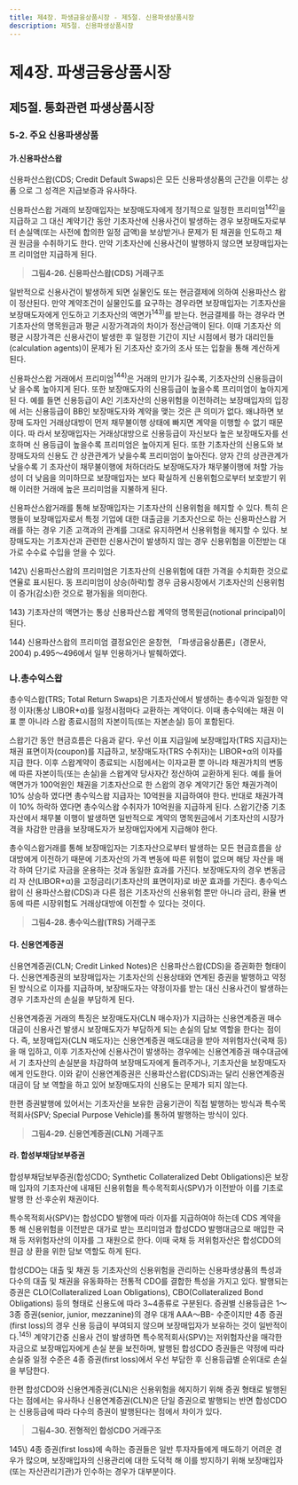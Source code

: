 ```yaml
---
title: 제4장. 파생금융상품시장 - 제5절. 신용파생상품시장
description: 제5절. 신용파생상품시장
---
```


# 제4장. 파생금융상품시장

## 제5절. 통화관련 파생상품시장

### 5-2. 주요 신용파생상품

#### 가.신용파산스왑

신용파산스왑(CDS; Credit Default Swaps)은 모든 신용파생상품의 근간을 이루는 상품
으로 그 성격은 지급보증과 유사하다.

신용파산스왑 거래의 보장매입자는 보장매도자에게 정기적으로 일정한 프리미엄$^{142)}$을
지급하고 그 대신 계약기간 동안 기초자산에 신용사건이 발생하는 경우 보장매도자로부
터 손실액(또는 사전에 합의한 일정 금액)을 보상받거나 문제가 된 채권을 인도하고 채권
원금을 수취하기도 한다. 만약 기초자산에 신용사건이 발행하지 않으면 보장매입자는 프
리미엄만 지급하게 된다.

> __그림4-26. 신용파산스왑(CDS) 거래구조__

일반적으로 신용사건이 발생하게 되면 실물인도 또는 현금결제에 의하여 신용파산스
왑이 정산된다. 만약 계약조건이 실물인도를 요구하는 경우라면 보장매입자는 기초자산을 보장매도자에게 인도하고 기초자산의 액면가$^{143)}$를 받는다. 현금결제를 하는 경우라
면 기초자산의 명목원금과 평균 시장가격과의 차이가 정산금액이 된다. 이때 기초자산
의 평균 시장가격은 신용사건이 발생한 후 일정한 기간이 지난 시점에서 평가 대리인들
(calculation agents)이 문제가 된 기초자산 호가의 조사 또는 입찰을 통해 계산하게 된다.

신용파산스왑 거래에서 프리미엄$^{144)}$은 거래의 만기가 길수록, 기초자산의 신용등급이 낮
을수록 높아지게 된다. 또한 보장매도자의 신용등급이 높을수록 프리미엄이 높아지게 된
다. 예를 들면 신용등급이 A인 기초자산의 신용위험을 이전하려는 보장매입자의 입장에
서는 신용등급이 BB인 보장매도자와 계약을 맺는 것은 큰 의미가 없다. 왜냐하면 보장매
도자인 거래상대방이 먼저 채무불이행 상태에 빠지면 계약을 이행할 수 없기 때문이다. 따
라서 보장매입자는 거래상대방으로 신용등급이 자신보다 높은 보장매도자를 선호하며 신
용등급이 높을수록 프리미엄은 높아지게 된다. 또한 기초자산의 신용도와 보장매도자의
신용도 간 상관관계가 낮을수록 프리미엄이 높아진다. 양자 간의 상관관계가 낮을수록 기
초자산이 채무불이행에 처하더라도 보장매도자가 채무불이행에 처할 가능성이 더 낮음을
의미하므로 보장매입자는 보다 확실하게 신용위험으로부터 보호받기 위해 이러한 거래에
높은 프리미엄을 지불하게 된다.

신용파산스왑거래를 통해 보장매입자는 기초자산의 신용위험을 헤지할 수 있다. 특히
은행들이 보장매입자로서 특정 기업에 대한 대출금을 기초자산으로 하는 신용파산스왑 거
래를 하는 경우 기존 고객과의 관계를 그대로 유지하면서 신용위험을 헤지할 수 있다. 보
장매도자는 기초자산과 관련한 신용사건이 발생하지 않는 경우 신용위험을 이전받는 대
가로 수수료 수입을 얻을 수 있다.


<GComment>
142\) 신용파산스왑의 프리미엄은 기초자산의 신용위험에 대한 가격을 수치화한 것으로 연율로 표시된다. 동 프리미엄이 상승(하락)할 경우
금융시장에서 기초자산의 신용위험이 증가(감소)한 것으로 평가됨을 의미한다.

143\) 기초자산의 액면가는 통상 신용파산스왑 계약의 명목원금(notional principal)이 된다.

144\) 신용파산스왑의 프리미엄 결정요인은 윤창현, 「파생금융상품론」(경문사, 2004) p.495〜496에서 일부 인용하거나 발췌하였다.
</GComment>



### 나.총수익스왑

총수익스왑(TRS; Total Return Swaps)은 기초자산에서 발생하는 총수익과 일정한 약정
이자(통상 LIBOR+α)를 일정시점마다 교환하는 계약이다. 이때 총수익에는 채권 이표 뿐
아니라 스왑 종료시점의 자본이득(또는 자본손실) 등이 포함된다.

스왑기간 동안 현금흐름은 다음과 같다. 우선 이표 지급일에 보장매입자(TRS 지급자)는
채권 표면이자(coupon)를 지급하고, 보장매도자(TRS 수취자)는 LIBOR+α의 이자를 지급
한다. 이후 스왑계약이 종료되는 시점에서는 이자교환 뿐 아니라 채권가치의 변동에 따른
자본이득(또는 손실)을 스왑계약 당사자간 정산하여 교환하게 된다. 예를 들어 액면가가
100억원인 채권을 기초자산으로 한 스왑의 경우 계약기간 동안 채권가격이 10% 상승하
였다면 총수익스왑 지급자는 10억원을 지급하여야 한다. 반대로 채권가격이 10% 하락하
였다면 총수익스왑 수취자가 10억원을 지급하게 된다. 스왑기간중 기초자산에서 채무불
이행이 발생하면 일반적으로 계약의 명목원금에서 기초자산의 시장가격을 차감한 만큼을
보장매도자가 보장매입자에게 지급해야 한다.

총수익스왑거래를 통해 보장매입자는 기초자산으로부터 발생하는 모든 현금흐름을 상
대방에게 이전하기 때문에 기초자산의 가격 변동에 따른 위험이 없으며 해당 자산을 매각
하여 단기로 자금을 운용하는 것과 동일한 효과를 가진다. 보장매도자의 경우 변동금리 자
산(LIBOR+α)을 고정금리(기초자산의 표면이자)로 바꾼 효과를 가진다. 총수익스왑이 신
용파산스왑(CDS)과 다른 점은 기초자산의 신용위험 뿐만 아니라 금리, 환율 변동에 따른
시장위험도 거래상대방에 이전할 수 있다는 것이다.

> __그림4-28. 총수익스왑(TRS) 거래구조__


#### 다. 신용연계증권

신용연계증권(CLN; Credit Linked Notes)은 신용파산스왑(CDS)을 증권화한 형태이
다. 신용연계증권의 보장매입자는 기초자산의 신용상태와 연계된 증권을 발행하고 약정
된 방식으로 이자를 지급하며, 보장매도자는 약정이자를 받는 대신 신용사건이 발생하는
경우 기초자산의 손실을 부담하게 된다.

신용연계증권 거래의 특징은 보장매도자(CLN 매수자)가 지급하는 신용연계증권 매수
대금이 신용사건 발생시 보장매도자가 부담하게 되는 손실의 담보 역할을 한다는 점이다.
즉, 보장매입자(CLN 매도자)는 신용연계증권 매도대금을 받아 저위험자산(국채 등)을 매
입하고, 이후 기초자산에 신용사건이 발생하는 경우에는 신용연계증권 매수대금에서 기
초자산의 손실분을 차감하여 보장매도자에게 돌려주거나, 기초자산을 보장매도자에게 인도한다. 이와 같이 신용연계증권은 신용파산스왑(CDS)과는 달리 신용연계증권 대금이 담
보 역할을 하고 있어 보장매도자의 신용도는 문제가 되지 않는다.

한편 증권발행에 있어서는 기초자산을 보유한 금융기관이 직접 발행하는 방식과 특수목
적회사(SPV; Special Purpose Vehicle)를 통하여 발행하는 방식이 있다.

> __그림4-29. 신용연계증권(CLN) 거래구조__


#### 라. 합성부채담보부증권

합성부채담보부증권(합성CDO; Synthetic Collateralized Debt Obligations)은 보장매
입자의 기초자산에 내재된 신용위험을 특수목적회사(SPV)가 이전받아 이를 기초로 발행
한 선·후순위 채권이다.

특수목적회사(SPV)는 합성CDO 발행에 따라 이자를 지급하여야 하는데 CDS 계약을 통
해 신용위험을 이전받은 대가로 받는 프리미엄과 합성CDO 발행대금으로 매입한 국채 등
저위험자산의 이자를 그 재원으로 한다. 이때 국채 등 저위험자산은 합성CDO의 원금 상
환을 위한 담보 역할도 하게 된다.

합성CDO는 대출 및 채권 등 기초자산의 신용위험을 관리하는 신용파생상품의 특성과
다수의 대출 및 채권을 유동화하는 전통적 CDO를 결합한 특성을 가지고 있다. 발행되는
증권은 CLO(Collateralized Loan Obligations), CBO(Collateralized Bond Obligations)
등의 형태로 신용도에 따라 3~4종류로 구분된다. 증권별 신용등급은 1〜3종 증권(senior, junior, mezzanine)의 경우 대개 AAA〜BB- 수준이지만 4종 증권(first loss)의 경우 신용
등급이 부여되지 않으며 보장매입자가 보유하는 것이 일반적이다.$^{145)}$ 계약기간중 신용사
건이 발생하면 특수목적회사(SPV)는 저위험자산을 매각한 자금으로 보장매입자에게 손실
분을 보전하며, 발행된 합성CDO 증권들은 약정에 따라 손실중 일정 수준은 4종 증권(first
loss)에서 우선 부담한 후 신용등급별 순위대로 손실을 부담한다.

한편 합성CDO와 신용연계증권(CLN)은 신용위험을 헤지하기 위해 증권 형태로 발행된
다는 점에서는 유사하나 신용연계증권(CLN)은 단일 증권으로 발행되는 반면 합성CDO
는 신용등급에 따라 다수의 증권이 발행된다는 점에서 차이가 있다.

> __그림4-30. 전형적인 합성CDO 거래구조__

<GComment>
145\) 4종 증권(first loss)에 속하는 증권들은 일반 투자자들에게 매도하기 어려운 경우가 많으며, 보장매입자의 신용관리에 대한 도덕적 해
이를 방지하기 위해 보장매입자(또는 자산관리기관)가 인수하는 경우가 대부분이다.

</GComment>